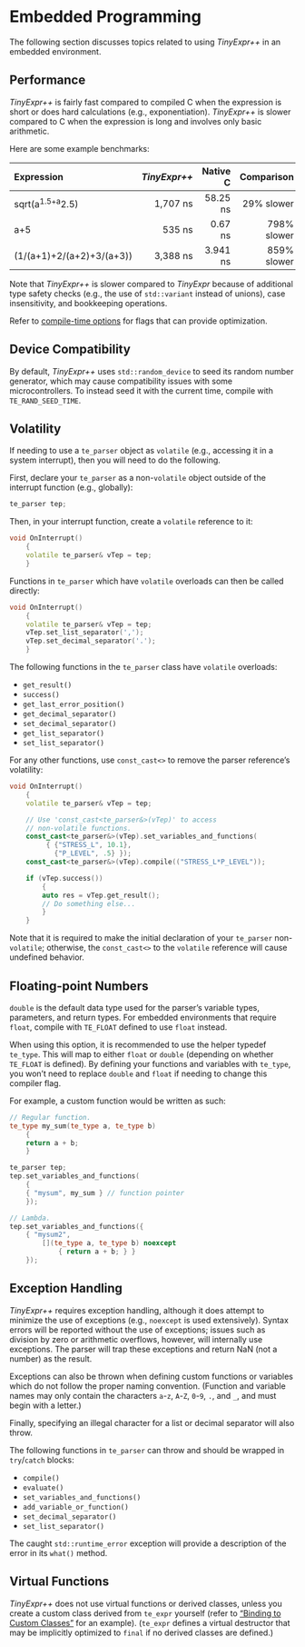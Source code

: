 # Embedded Programming

The following section discusses topics related to using *TinyExpr++* in an
embedded environment\index{embedded systems}.

## Performance {-}

*TinyExpr++* is fairly fast compared to compiled C when the expression is short or does hard calculations (e.g., exponentiation).
*TinyExpr++* is slower compared to C when the expression is long and involves only basic arithmetic.

Here are some example benchmarks:

| Expression | *TinyExpr++* | Native C | Comparison  |
| :------------- |-------------:| -----:|----:|
| sqrt(a^1.5+a^2.5) | 1,707 ns | 58.25 ns | 29% slower |
| a+5 | 535 ns | 0.67 ns | 798% slower |
| (1/(a+1)+2/(a+2)+3/(a+3)) | 3,388 ns | 3.941 ns | 859%  slower |

Note that *TinyExpr++* is slower compared to *TinyExpr* because of additional type safety checks (e.g., the use of `std::variant` instead of unions),
case insensitivity, and bookkeeping operations.

Refer to [compile-time options](#compile-time-options) for flags that can provide optimization.

## Device Compatibility

By default, *TinyExpr++* uses `std::random_device` to seed its random number generator, which may cause compatibility issues with some microcontrollers.
To instead seed it with the current time, compile with `TE_RAND_SEED_TIME`.

## Volatility {-}

If needing to use a `te_parser` object as `volatile`
(e.g., accessing it in a system interrupt), then you will need
to do the following.

First, declare your `te_parser` as a non-`volatile` object outside
of the interrupt function (e.g., globally):

```.cpp
te_parser tep;
```
Then, in your interrupt function, create a `volatile` reference to it:

```.cpp
void OnInterrupt()
    {
    volatile te_parser& vTep = tep;
    }
```
Functions in `te_parser` which have `volatile` overloads\index{volatile} can then be
called directly:

```.cpp
void OnInterrupt()
    {
    volatile te_parser& vTep = tep;
    vTep.set_list_separator(',');
    vTep.set_decimal_separator('.');
    }
```
The following functions in the `te_parser` class have `volatile` overloads:

- `get_result()`
- `success()`
- `get_last_error_position()`
- `get_decimal_separator()`
- `set_decimal_separator()`
- `get_list_separator()`
- `set_list_separator()`

For any other functions, use `const_cast<>` to remove the parser
reference's volatility:

```.cpp
void OnInterrupt()
    {
    volatile te_parser& vTep = tep;

    // Use 'const_cast<te_parser&>(vTep)' to access
    // non-volatile functions.
    const_cast<te_parser&>(vTep).set_variables_and_functions(
         { {"STRESS_L", 10.1},
           {"P_LEVEL", .5} });
    const_cast<te_parser&>(vTep).compile(("STRESS_L*P_LEVEL"));

    if (vTep.success())
        {
        auto res = vTep.get_result();
        // Do something else...
        }
    }
```

Note that it is required to make the initial declaration of your
`te_parser` non-`volatile`; otherwise, the `const_cast<>` to the
`volatile` reference will cause undefined behavior.

## Floating-point Numbers {-#fp-numbers}

`double` is the default data type used for the parser's variable types, parameters, and return types.
For embedded environments that require `float`\index{data types!\texttt{float} vs. \texttt{double}},
compile with `TE_FLOAT` defined to use `float` instead.

When using this option, it is recommended to use the helper typedef `te_type`.
This will map to either `float` or `double` (depending on whether `TE_FLOAT` is defined).
By defining your functions and variables with `te_type`,
you won't need to replace `double` and `float` if needing to change this compiler flag.

For example, a custom function would be written as such:

```.cpp
// Regular function.
te_type my_sum(te_type a, te_type b)
    {
    return a + b;
    }

te_parser tep;
tep.set_variables_and_functions(
    {
    { "mysum", my_sum } // function pointer
    });

// Lambda.
tep.set_variables_and_functions({
    { "mysum2",
        [](te_type a, te_type b) noexcept
            { return a + b; } }
    });
```

## Exception Handling {-}

*TinyExpr++* requires exception handling\index{exceptions}, although it does attempt to
minimize the use of exceptions (e.g., `noexcept` is used extensively).
Syntax errors will be reported without the use of exceptions;
issues such as division by zero or arithmetic overflows, however,
will internally use exceptions. The parser will trap these
exceptions and return NaN (not a number) as the result.

Exceptions can also be thrown when defining custom functions or variables
which do not follow the proper naming convention.
(Function and variable names may only contain the characters
`a`-`z`, `A`-`Z`, `0`-`9`, `.`, and `_`, and must begin with a letter.)

Finally, specifying an illegal character for a list or decimal separator
will also throw.

The following functions in `te_parser` can throw and should be wrapped
in `try`/`catch` blocks:

- `compile()`
- `evaluate()`
- `set_variables_and_functions()`
- `add_variable_or_function()`
- `set_decimal_separator()`
- `set_list_separator()`

The caught `std::runtime_error` exception will provide a description
of the error in its `what()` method.

## Virtual Functions {-}

*TinyExpr++* does not use virtual functions\index{functions!virtual} or derived classes\index{classes!derived},
unless you create a custom class derived from `te_expr` yourself
(refer to ["Binding to Custom Classes"](#custom-classes) for an example).
(`te_expr` defines a virtual destructor that may be implicitly optimized to
`final` if no derived classes are defined.)
